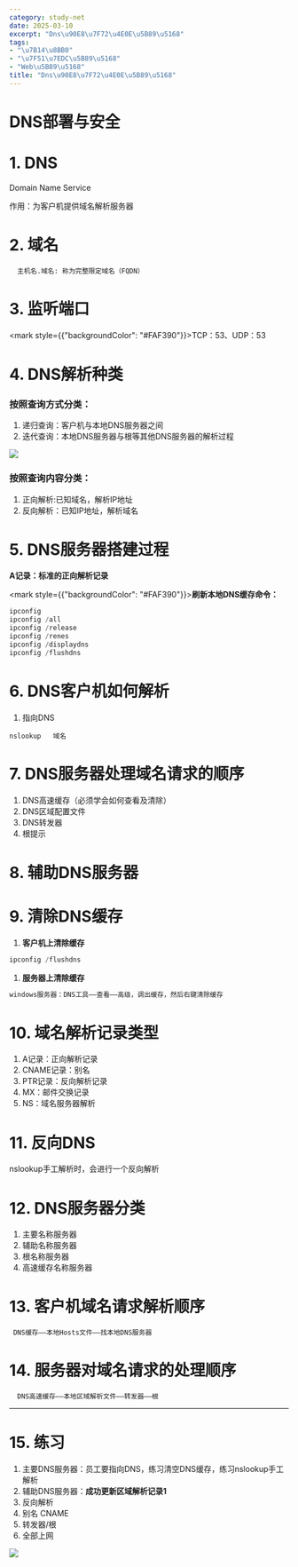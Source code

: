 ```yaml
---
category: study-net
date: 2025-03-10
excerpt: "Dns\u90E8\u7F72\u4E0E\u5B89\u5168"
tags:
- "\u7B14\u8BB0"
- "\u7F51\u7EDC\u5B89\u5168"
- "Web\u5B89\u5168"
title: "Dns\u90E8\u7F72\u4E0E\u5B89\u5168"
---
```

# DNS部署与安全 

# 1. DNS

Domain Name Service

作用：为客户机提供域名解析服务器

# 2. 域名


```
  主机名.域名: 称为完整限定域名（FQDN）
```

# 3. 监听端口

<NoteText><mark style={{"backgroundColor": "#FAF390"}}>TCP：53、UDP：53</mark></NoteText>

# 4. DNS解析种类

### **按照查询方式分类**：

1. 递归查询：客户机与本地DNS服务器之间
2. 迭代查询：本地DNS服务器与根等其他DNS服务器的解析过程

![](https://raw.githubusercontent.com/yy0691/img-bed/main/Net_Safe_FeiShu/YKOXbXqg6oC9iUxk09rcF22Enrc.png)

### **按照查询内容分类：**

1. 正向解析:已知域名，解析IP地址
2. 反向解析：已知IP地址，解析域名

# 5. DNS服务器搭建过程

**A记录：标准的正向解析记录**

<NoteText><mark style={{"backgroundColor": "#FAF390"}}>**刷新本地DNS缓存命令：**</mark></NoteText>


```C++
ipconfig
ipconfig /all
ipconfig /release
ipconfig /renes
ipconfig /displaydns
ipconfig /flushdns
```

# 6. DNS客户机如何解析

1. 指向DNS


```Shell
nslookup   域名
```

# 7. DNS服务器处理域名请求的顺序

1. DNS高速缓存（必须学会如何查看及清除）
2. DNS区域配置文件
3. DNS转发器
4. 根提示

# 8. 辅助DNS服务器

# 9. 清除DNS缓存

1. **客户机上清除缓存**


```C++
ipconfig /flushdns
```

1. **服务器上清除缓存**


```C++
windows服务器：DNS工具——查看——高级，调出缓存，然后右键清除缓存
```

# 10. 域名解析记录类型

1. A记录：正向解析记录
2. CNAME记录：别名
3. PTR记录：反向解析记录
4. MX：邮件交换记录
5. NS：域名服务器解析

# 11. 反向DNS

nslookup手工解析时，会进行一个反向解析

# 12. DNS服务器分类

1. 主要名称服务器
2. 辅助名称服务器
3. 根名称服务器
4. 高速缓存名称服务器

# 13. 客户机域名请求解析顺序

     DNS缓存——本地Hosts文件——找本地DNS服务器

# 14. 服务器对域名请求的处理顺序

      DNS高速缓存——本地区域解析文件——转发器——根

---

# 15. 练习

1. 主要DNS服务器：员工要指向DNS，练习清空DNS缓存，练习nslookup手工解析
2. 辅助DNS服务器：**成功更新区域解析记录1**
3. 反向解析
4. 别名 CNAME
5. 转发器/根
6. 全部上网

![](https://raw.githubusercontent.com/yy0691/img-bed/main/Net_Safe_FeiShu/NbZPbaZhFo1G71xVyBhcjfvMnGA.png)



